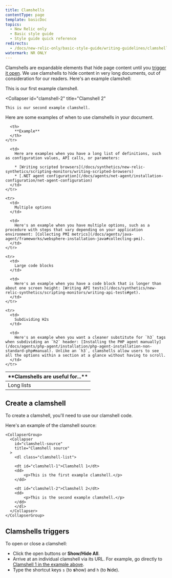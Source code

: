 ```yaml
---
title: Clamshells
contentType: page
template: basicDoc
topics:
  - New Relic only
  - Basic style guide
  - Style guide quick reference
redirects:
  - /docs/new-relic-only/basic-style-guide/writing-guidelines/clamshells
watermark: NR ONLY
---
```


Clamshells are expandable elements that hide page content until you [trigger it open](#trigger-clamshell). We use clamshells to hide content in very long documents, out of consideration for our readers. Here's an example clamshell:

<CollapserGroup>
  <Collapser
    id="clamshell-1"
    title="Clamshell 1"
  >
    This is our first example clamshell.
  </Collapser>

  <Collapser
    id="clamshell-2"
    title="Clamshell 2"
  >
    This is our second example clamshell.
  </Collapser>
</CollapserGroup>

Here are some examples of when to use clamshells in your document.

<Table>
  <thead>
    <tr>
      <th width={200}>
        **Clamshells are useful for...**
      </th>

      <th>
        **Example**
      </th>
    </tr>
  </thead>

  <tbody>
    <tr>
      <td>
        Long lists
      </td>

      <td>
        Here are examples when you have a long list of definitions, such as configuration values, API calls, or parameters:

        * [Writing scripted browsers](/docs/synthetics/new-relic-synthetics/scripting-monitors/writing-scripted-browsers)
        * [.NET agent configuration](/docs/agents/net-agent/installation-configuration/net-agent-configuration)
      </td>
    </tr>

    <tr>
      <td>
        Multiple options
      </td>

      <td>
        Here's an example when you have multiple options, such as a procedure with steps that vary depending on your application environment: [Collecting PMI metrics](/docs/agents/java-agent/frameworks/websphere-installation-java#collecting-pmi).
      </td>
    </tr>

    <tr>
      <td>
        Large code blocks
      </td>

      <td>
        Here's an example when you have a code block that is longer than about one screen height: [Writing API tests](/docs/synthetics/new-relic-synthetics/scripting-monitors/writing-api-tests#get).
      </td>
    </tr>

    <tr>
      <td>
        Subdividing H2s
      </td>

      <td>
        Here's an example when you want a cleaner substitute for `h3` tags when subdividing an `h2` header: [Installing the PHP agent manually](/docs/agents/php-agent/installation/php-agent-installation-non-standard-php#manual). Unlike an `h3`, clamshells allow users to see all the options within a section at a glance without having to scroll.
      </td>
    </tr>
  </tbody>
</Table>

## Create a clamshell

To create a clamshell, you'll need to use our clamshell code.

Here's an example of the clamshell source:

```
<CollapserGroup>
  <Collapser
    id="clamshell-source"
    title="Clamshell source"
  >
    <dl class="clamshell-list">

    <dt id="clamshell-1">Clamshell 1</dt>
    <dd>
        <p>This is the first example clamshell.</p>
    </dd>

    <dt id="clamshell-2">Clamshell 2</dt>
    <dd>
        <p>This is the second example clamshell.</p>
    </dd>
    </dl>  
  </Collapser>
</CollapserGroup>
```

## Clamshells triggers

To open or close a clamshell:

* Click the open buttons or **Show/Hide All**.
* Arrive at an individual clamshell via its URL. For example, go directly to [Clamshell 1 in the example above](/docs/new-relic-only/basic-style-guide/writing-guidelines/clamshells#clamshell-1).
* Type the shortcut keys `s` (to **s**how) and `h` (to **h**ide).
